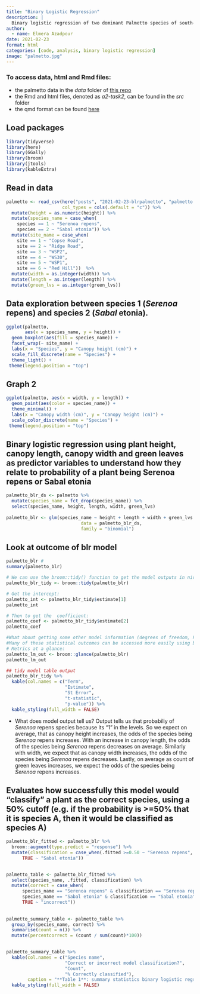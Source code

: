 ```yaml
---
title: "Binary Logistic Regression"
description: |
  Binary logistic regression of two dominant Palmetto species of south-central Florida from 1981 - 2017.
author:
  - name: Elmera Azadpour
date: 2021-02-23
format: html
categories: [code, analysis, binary logistic regression]
image: "palmetto.jpg"
---
```


### To access data, html and Rmd files:

-   the palmetto data in the *data* folder of [this repo](https://github.com/elmeraa/244-assignment2)
-   the Rmd and html files, denoted as *a2-task2*, can be found in the *src* folder
-   the qmd format can be found [here](https://github.com/elmeraa/elmeraa.github.io/tree/main/posts/2021-02-23-blrpalmetto)

## Load packages

```r
library(tidyverse)
library(here)
library(GGally)
library(broom)
library(jtools)
library(kableExtra)
```

## Read in data {.tabset}

```r
palmetto <- read_csv(here("posts", "2021-02-23-blrpalmetto", "palmetto.csv"), 
                     col_types = cols(.default = "c")) %>%
  mutate(height = as.numeric(height)) %>% 
  mutate(species_name = case_when(
    species == 1 ~ "Serenoa repens", 
    species == 2 ~ "Sabal etonia")) %>% 
  mutate(site_name = case_when(
    site == 1 ~ "Copse Road", 
    site == 2 ~ "Ridge Road",
    site == 3 ~ "WSP2",
    site == 4 ~ "WS30",
    site == 5 ~ "WSP1",
    site == 6 ~ "Red Hill"))  %>% 
  mutate(width = as.integer(width)) %>% 
  mutate(length = as.integer(length)) %>% 
  mutate(green_lvs = as.integer(green_lvs))

```

## Data exploration between species 1 (*Serenoa* repens) and species 2 (*Sabal* etonia). {.tabset}

```r
ggplot(palmetto,
       aes(x = species_name, y = height)) +
  geom_boxplot(aes(fill = species_name)) +
  facet_wrap(~ site_name) +
  labs(x = "Species", y = "Canopy height (cm)") +
  scale_fill_discrete(name = "Species") +
  theme_light() +
 theme(legend.position = "top")
```

## Graph 2 {.tabset}

```r
ggplot(palmetto, aes(x = width, y = length)) +
  geom_point(aes(color = species_name)) +
  theme_minimal() +
  labs(x = "Canopy width (cm)", y = "Canopy height (cm)") +
  scale_color_discrete(name = "Species") +
 theme(legend.position = "top")
```

## Binary logistic regression using plant height, canopy length, canopy width and green leaves as predictor variables to understand how they relate to probability of a plant being Serenoa repens or Sabal etonia {.tabset}

```r
palmetto_blr_ds <- palmetto %>% 
  mutate(species_name = fct_drop(species_name)) %>% 
  select(species_name, height, length, width, green_lvs) 
  
palmetto_blr <- glm(species_name ~ height + length + width + green_lvs ,
                            data = palmetto_blr_ds, 
                            family = "binomial")
```

## Look at outcome of blr model {.tabset}

```r
palmetto_blr #
summary(palmetto_blr)

# We can use the broom::tidy() function to get the model outputs in nice data frame format:
palmetto_blr_tidy <- broom::tidy(palmetto_blr)

# Get the intercept: 
palmetto_int <- palmetto_blr_tidy$estimate[1]
palmetto_int

# Then to get the  coefficient:
palmetto_coef <- palmetto_blr_tidy$estimate[2]
palmetto_coef

#What about getting some other model information (degrees of freedom, F-statistic, p-value, etc.)?
#Many of these statistical outcomes can be accessed more easily using broom::glance().
# Metrics at a glance: 
palmetto_lm_out <- broom::glance(palmetto_blr)
palmetto_lm_out

## tidy model table output
palmetto_blr_tidy %>% 
  kable(col.names = c("Term",
                      "Estimate",
                      "St Error",
                      "t-statistic",
                      "p-value")) %>% 
  kable_styling(full_width = FALSE)
```

-   What does model output tell us? Output tells us that probabiliy of *Serenoa* repens species because its "1" in the levels. So we expect on average, that as canopy height increases, the odds of the species being *Serenoa* repens increases. With an increase in canopy length, the odds of the species being *Serenoa* repens decreases on average. Similarly with width, we expect that as canopy width increases, the odds of the species being *Serenoa* repens decreases. Lastly, on average as count of green leaves increases, we expect the odds of the species being *Serenoa* repens increases.

## Evaluates how successfully this model would "classify" a plant as the correct species, using a 50% cutoff (e.g. if the probability is \>=50% that it is species A, then it would be classified as species A) {.tabset}

```r
palmetto_blr_fitted <- palmetto_blr %>% 
  broom::augment(type.predict = "response") %>% 
  mutate(classification = case_when(.fitted >=0.50 ~ "Serenoa repens", 
      TRUE ~ "Sabal etonia")) 
  

palmetto_table <- palmetto_blr_fitted %>% 
  select(species_name, .fitted, classification) %>% 
  mutate(correct = case_when(
      species_name == "Serenoa repens" & classification == "Serenoa repens" ~ "correct",
      species_name == "Sabal etonia" & classification == "Sabal etonia" ~ "correct",
      TRUE ~ "incorrect"))
  
  
palmetto_summary_table <- palmetto_table %>% 
  group_by(species_name, correct) %>% 
  summarise(count = n()) %>% 
  mutate(percentcorrect = (count / sum(count)*100))
  

palmetto_summary_table %>%  
  kable(col.names = c("Species name",
                      "Correct or incorrect model classification?",
                      "Count",
                      "% Correctly classified"), 
        caption = "**Table 1**: summary statistics binary logistic regression analysis on palmetto dataset including species: Serenoa repens & Sabal etonia (data source: Abrahamson, W.G. 2019. Survival, growth and biomass estimates of two dominant palmetto species of south-central Florida from 1981 - 2017, ongoing at 5-year)") %>% 
  kable_styling(full_width = FALSE) 
```
